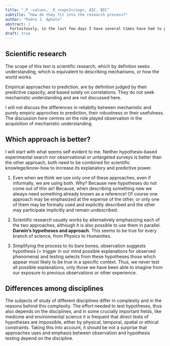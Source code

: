 ```yaml
---
title: "_P_-values, _R_<sup>2</sup>, AIC, BIC"
subtitle: "How do they fit into the research process?"
author: "Pedro J. Aphalo"
abstract: |
  Fortuitously, in the last few days I have several times have had to ponder about the roles of hypothesis-based and descriptive approaches to research. Being an agronomist and ecologist rather than a philosopher, the question that worries me is how data analysis differs between these two approaches and how we should interpret the results of the analysis in each case. This page collects some of my thoughts and opinions on the subject _at the time of writing_.
draft: true
---
```


## Scientific research

The scope of this text is scientific research, which by defintion seeks understanding, which is equivalent to describing mechanisms, or how the world works.

Empirical approaches to prediction, are by definition judged by their predictive capacity, and based solely on correlations. They do not seek mechanistic understanding and are not discussed here.

I will not discuss the differences in reliabilty between mechanistic and purely empiric approches to prediction, their robustness or their usefulness. 
The discussion here centres on the role played observation in the acquisition of mechanistic understanding.

## Which approach is better?

I will start with what seems self evident to me. Neither hypothesis-based experimental search nor observational or untargeted surveys is better than the other approach, both need to be combined for scientific knowlege/know-how to increase its explanatory and predictive power.

  1. Even when we think we use only one of these approaches, even if informally, we are using both. Why? Because new hypotheses do not come out of thin air! Because, when describing something new we always need something already known as a reference! Of course one approach may be emphasized at the expense of the other, or only one of them may be formally used and explicitly described and the other may participate implicitly and remain undescribed.

  2. Scientific research usually works by alternatively emphasizing each of the two approaches, although it is also possible to use them in parallel. **Darwin's hypotheses and approach**. This seems to be true for every branch of science, from Physics to Humanities.

  3. Simplifying the process to its bare bones, observation suggests hypothesis (= trigger in our mind possible explanations for observed phenomena) and testing selects from these hypotheses those which appear most likely to be true in a specific context. Thus, we never test all possible explanations, only those we have been able to imagine from our exposure to previous observations or other experience.

## Differences among disciplines

The subjects of study of different disciplines differ in complexity and in the reasons behind this complexity. The effort needed to test hypotheses, thus also depends on the disciplines, and in some crucially important fields, like medicine and environmental science it is frequent that direct tests of hypotheses are impossible, either by physical, temporal, spatial or ethical constraints. Taking this into account, it should be not a surprise that approaches uses and emphasis between observation and hypothesis testing depend on the discipline.




